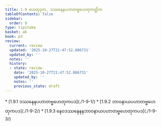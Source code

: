 ```yaml
---
title: 1.9 ဟေတုဒုက, ဒဿနေနပဟာတဗ္ဗဟေတုကတ္တိက
tableOfContents: false
sidebar:
  order: 9
type: tipitaka
basket: ab
book: p3
review:
  current: review
  updated: '2025-10-27T21:47:52.886731'
  updated_by: ''
  notes: ''
  history:
  - state: review
    date: '2025-10-27T21:47:52.886731'
    updated_by: ''
    notes: ''
    previous_state: draft
---
```



<ReviewStatus review={frontmatter.review} showDetails={true} />

<HypothesisAnnotation frontmatter={frontmatter} />

<DynamicBreadcrumb />



<TableOfContents book="p3" section="1.9">
* [1.9.1 ဒဿနေနပဟာတဗ္ဗဟေတုကပဒ](./1-9-1/)
* [1.9.2 ဘာဝနာယပဟာတဗ္ဗဟေတုကပဒ](./1-9-2/)
* [1.9.3 နေဝဒဿနေနနဘာဝနာယပဟာတဗ္ဗဟေတုကပဒ](./1-9-3/)
</TableOfContents>